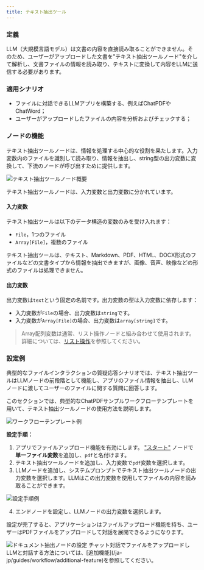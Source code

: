 ```yaml
---
title: テキスト抽出ツール
---
```


### 定義

LLM（大規模言語モデル）は文書の内容を直接読み取ることができません。そのため、ユーザーがアップロードした文書を"テキスト抽出ツールノード"を介して解析し、文書ファイルの情報を読み取り、テキストに変換して内容をLLMに送信する必要があります。

### 適用シナリオ

* ファイルに対話できるLLMアプリを構築する、例えばChatPDFやChatWord；
* ユーザーがアップロードしたファイルの内容を分析およびチェックする；

### ノードの機能

テキスト抽出ツールノードは、情報を処理する中心的な役割を果たします。入力変数内のファイルを識別して読み取り、情報を抽出し、string型の出力変数に変換して、下流のノードが呼び出すために提供します。

![テキスト抽出ツールノード概要](https://assets-docs.dify.ai/ja-jp/workflow/nodes/doc-extractor-overview.png)

テキスト抽出ツールノードは、入力変数と出力変数に分かれています。

#### 入力変数

テキスト抽出ツールは以下のデータ構造の変数のみを受け入れます：

* `File`，1つのファイル
* `Array[File]`，複数のファイル

テキスト抽出ツールは、テキスト、Markdown、PDF、HTML、DOCX形式のファイルなどの文書タイプから情報を抽出できますが、画像、音声、映像などの形式のファイルは処理できません。

#### 出力変数

出力変数は`text`という固定の名前です。出力変数の型は入力変数に依存します：

* 入力変数が`File`の場合、出力変数は`string`です。
* 入力変数が`Array[File]`の場合、出力変数は`array[string]`です。

> Array配列変数は通常、リスト操作ノードと組み合わせて使用されます。詳細については、[リスト操作](/ja-jp/guides/workflow/nodes/list-operator)を参照してください。

### 設定例

典型的なファイルインタラクションの質疑応答シナリオでは、テキスト抽出ツールはLLMノードの前段階として機能し、アプリのファイル情報を抽出し、LLMノードに渡してユーザーのファイルに関する質問に回答します。

このセクションでは、典型的なChatPDFサンプルワークフローテンプレートを用いて、テキスト抽出ツールノードの使用方法を説明します。

![ワークフローテンプレート例](https://assets-docs.dify.ai/ja-jp/workflow/nodes/doc-extractor-template.png)

**設定手順：**

1. アプリでファイルアップロード機能を有効にします。 ["スタート"](/ja-jp/guides/workflow/nodes/start) ノードで**単一ファイル変数**を追加し、`pdf`と名付けます。
2. テキスト抽出ツールノードを追加し、入力変数で`pdf`変数を選択します。
3. LLMノードを追加し、システムプロンプトでテキスト抽出ツールノードの出力変数を選択します。LLMはこの出力変数を使用してファイルの内容を読み取ることができます。

![設定手順例](https://assets-docs.dify.ai/ja-jp/workflow/nodes/doc-extractor-settings.png)

4. エンドノードを設定し、LLMノードの出力変数を選択します。

設定が完了すると、アプリケーションはファイルアップロード機能を持ち、ユーザーはPDFファイルをアップロードして対話を展開できるようになります。

<Frame>
  <img src="https://assets-docs.dify.ai/ja-jp/workflow/nodes/doc-extractor-interface.png" alt="ドキュメント抽出ノードの設定" />
</Frame>

<Tip>
チャット対話でファイルをアップロードしLLMと対話する方法については、[追加機能](/ja-jp/guides/workflow/additional-feature)を参照してください。
</Tip>